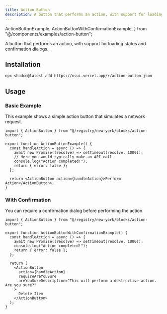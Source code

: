 ```yaml
---
title: Action Button
description: A button that performs an action, with support for loading states and confirmation dialogs.
---
```


  ActionButtonExample,
  ActionButtonWithConfirmationExample,
} from "@/components/examples/action-button";

A button that performs an action, with support for loading states and confirmation dialogs.

## Installation

```bash
npx shadcn@latest add https://nsui.vercel.app/r/action-button.json
```

## Usage

### Basic Example

This example shows a simple action button that simulates a network request.

<div className="my-4 p-4 border rounded-lg flex justify-center">
  <ActionButtonExample />
</div>

```tsx
import { ActionButton } from "@/registry/new-york/blocks/action-button";

export function ActionButtonExample() {
  const handleAction = async () => {
    await new Promise((resolve) => setTimeout(resolve, 1000));
    // Here you would typically make an API call
    console.log("Action completed!");
    return { error: false };
  };

  return <ActionButton action={handleAction}>Perform Action</ActionButton>;
}
```

### With Confirmation

You can require a confirmation dialog before performing the action.

<div className="my-4 p-4 border rounded-lg flex justify-center">
  <ActionButtonWithConfirmationExample />
</div>

```tsx
import { ActionButton } from "@/registry/new-york/blocks/action-button";

export function ActionButtonWithConfirmationExample() {
  const handleAction = async () => {
    await new Promise((resolve) => setTimeout(resolve, 1000));
    console.log("Action completed!");
    return { error: false };
  };

  return (
    <ActionButton
      action={handleAction}
      requireAreYouSure
      areYouSureDescription="This will perform a destructive action. Are you sure?"
    >
      Delete Item
    </ActionButton>
  );
}
```
